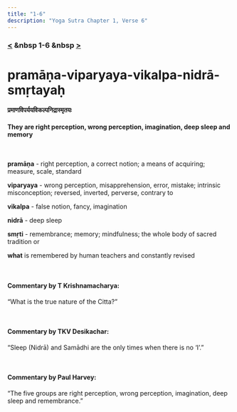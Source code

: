 ```yaml
---
title: "1-6"
description: "Yoga Sutra Chapter 1, Verse 6"
---
```


### [<](/Chapter-1/1-5) &nbsp 1-6 &nbsp [>](/Chapter-1/1-7/)

# pramāṇa-viparyaya-vikalpa-nidrā-smṛtayaḥ

#### प्रमाणविपर्ययविकल्पनिद्रास्मृतयः

#### They are right perception, wrong perception, imagination, deep sleep and memory

<br />

**pramāṇa** - right perception, a correct notion; a means of acquiring; measure, scale, standard <br />

**viparyaya** - wrong perception, misapprehension, error, mistake; intrinsic misconception; reversed, inverted, perverse, contrary to <br />

**vikalpa** - false notion, fancy, imagination <br />

**nidrā** - deep sleep <br />

**smṛti** - remembrance; memory; mindfulness; the whole body of sacred tradition or <br />

**what** is remembered by human teachers and constantly revised <br />

<br />

#### Commentary by T Krishnamacharya:

“What is the true nature of the Citta?”

<br />

#### Commentary by TKV Desikachar:

“Sleep (Nidrā) and Samādhi are the only times when there is no ‘I’.”

<br />

#### Commentary by Paul Harvey:

“The five groups are
right perception,
wrong perception,
imagination,
deep sleep and
remembrance.”
